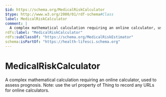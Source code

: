 ```yaml
---
$id: https://schema.org/MedicalRiskCalculator
$type: http://www.w3.org/2000/01/rdf-schema#Class
label: MedicalRiskCalculator
comment: |
  A complex mathematical calculation requiring an online calculator, used to assess prognosis. Note: use the url property of Thing to record any URLs for online calculators.
rdfs:label: "MedicalRiskCalculator"
rdfs:subClassOf: "https://schema.org/MedicalRiskEstimator"
schema:isPartOf: "https://health-lifesci.schema.org"
---
```


# MedicalRiskCalculator

A complex mathematical calculation requiring an online calculator, used to assess prognosis. Note: use the url property of Thing to record any URLs for online calculators.

